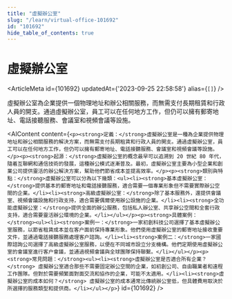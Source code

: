 ```yaml
---
title: "虛擬辦公室"
slug: "/learn/virtual-office-101692"
id: "101692"
hide_table_of_contents: true
---
```



# 虛擬辦公室

<ArticleMeta id={101692} updatedAt={'2023-09-25 22:58:58'} alias={`[]`} />
<div className='border-solid border-b border-t-0 my-4 border-[var(--ifm-color-gray-300)]' />

虛擬辦公室為企業提供一個物理地址和辦公相關服務，而無需支付長期租賃和行政人員的開支。通過虛擬辦公室，員工可以在任何地方工作，但仍可以擁有郵寄地址、電話接聽服務、會議室和視頻會議等設施。

<AIContent content={`<p><strong>定義：</strong>虛擬辦公室是一種為企業提供物理地址和辦公相關服務的解決方案，而無需支付長期租賃和行政人員的開支。通過虛擬辦公室，員工可以在任何地方工作，但仍可以擁有郵寄地址、電話接聽服務、會議室和視頻會議等設施。</p><p><strong>起源：</strong>虛擬辦公室的概念最早可以追溯到 20 世紀 80 年代，隨着互聯網和通信技術的發展，這種辦公模式逐漸普及。最初，虛擬辦公室主要為小型企業和創業公司提供靈活的辦公解決方案，幫助他們節省成本並提高效率。</p><p><strong>類別與特點：</strong>虛擬辦公室可以分為以下幾類：<ul><li><strong>基本虛擬辦公室：</strong>提供基本的郵寄地址和電話接聽服務，適合需要一個專業形象但不需要實際辦公空間的企業。</li><li><strong>高級虛擬辦公室：</strong>除了基本服務外，還提供會議室、視頻會議設施和行政支持，適合需要偶爾使用辦公設施的企業。</li><li><strong>全功能虛擬辦公室：</strong>提供全面的辦公服務，包括私人辦公室、共享辦公空間和全套行政支持，適合需要靈活辦公環境的企業。</li></ul></p><p><strong>具體案例：</strong><ul><li><strong>案例一：</strong>一家初創科技公司選擇了基本虛擬辦公室服務，以節省租賃成本並在客户面前保持專業形象。他們使用虛擬辦公室的郵寄地址接收重要文件，並通過電話接聽服務處理客户諮詢。</li><li><strong>案例二：</strong>一家國際諮詢公司選擇了高級虛擬辦公室服務，以便在不同城市設立分支機構。他們定期使用虛擬辦公室的會議室進行客户會議，並通過視頻會議與全球團隊保持聯繫。</li></ul></p><p><strong>常見問題：</strong><ul><li><strong>虛擬辦公室是否適合所有企業？</strong> 虛擬辦公室適合那些不需要固定辦公空間的企業，如初創公司、自由職業者和遠程工作團隊。但對於需要頻繁面對面交流和協作的企業，可能不太適用。</li><li><strong>虛擬辦公室的成本如何？</strong> 虛擬辦公室的成本通常比傳統辦公室低，但具體費用取決於所選擇的服務類型和提供商。</li></ul></p>`} id={101692} />
